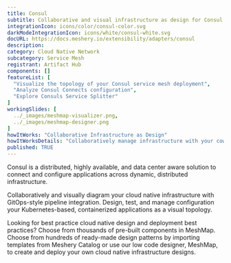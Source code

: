 ```yaml
---
title: Consul
subtitle: Collaborative and visual infrastructure as design for Consul
integrationIcon: icons/color/consul-color.svg
darkModeIntegrationIcon: icons/white/consul-white.svg
docURL: https://docs.meshery.io/extensibility/adapters/consul
description: 
category: Cloud Native Network
subcategory: Service Mesh
registrant: Artifact Hub
components: []
featureList: [
  "Visualize the topology of your Consul service mesh deployment",
  "Analyze Consul Connects configuration",
  "Explore Consuls Service Splitter"
]
workingSlides: [
  ../_images/meshmap-visualizer.png,
  ../_images/meshmap-designer.png
]
howItWorks: "Collaborative Infrastructure as Design"
howItWorksDetails: "Collaboratively manage infrastructure with your coworkers synchronously sharing the same designs."
published: TRUE
---
```

<p>
Consul is a distributed, highly available, and data center aware solution to connect and configure applications across dynamic, distributed infrastructure.
</p>
<p>
    Collaboratively and visually diagram your cloud native infrastructure with GitOps-style pipeline integration. Design, test, and manage configuration your Kubernetes-based, containerized applications as a visual topology.
</p>
<p>
    Looking for best practice cloud native design and deployment best practices? Choose from thousands of pre-built components in MeshMap. Choose from hundreds of ready-made design patterns by importing templates from Meshery Catalog or use our low code designer, MeshMap, to create and deploy your own cloud native infrastructure designs.
</p>
